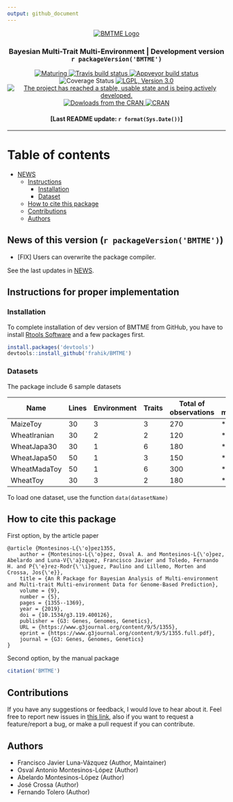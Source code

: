 ```yaml
---
output: github_document
---
```

<p align="center">
  <a href="https://github.com/frahik/BMTME">
    <img src="Logo.png" alt="BMTME Logo"/>
  </a>
  <h3 align="center">
    Bayesian Multi-Trait Multi-Environment | Development version `r packageVersion('BMTME')` 
  </h4>
   
  <p align="center">
  <a href="https://www.tidyverse.org/lifecycle/#maturing">
    <img src="https://img.shields.io/badge/lifecycle-maturing-blue.svg" alt="Maturing"> </a>
  <a href="https://travis-ci.org/frahik/BMTME">
    <img src="https://travis-ci.org/frahik/BMTME.svg?branch=master" alt="Travis build status"> </a> 
  <a href='https://coveralls.io/github/frahik/BMTME'>
    <a href="https://ci.appveyor.com/project/frahik/bmtme">
    <img src="https://ci.appveyor.com/api/projects/status/r2vog9sa30yutl5n?svg=true" alt="Appveyor build status"> </a>
    <img src='https://coveralls.io/repos/github/frahik/BMTME/badge.svg?branch=master' alt='Coverage Status'/> </a>
  <a href="https://www.gnu.org/licenses/lgpl-3.0">
    <img src="https://img.shields.io/badge/License-LGPL%20v3-blue.svg" alt="LGPL, Version 3.0"> </a>
  <a href="http://www.repostatus.org/#active">
    <img src="https://www.repostatus.org/badges/latest/active.svg" alt="The project has reached a stable, usable state and is being actively developed."> </a>
  <a href="">
    <img src="http://cranlogs.r-pkg.org/badges/BMTME" alt="Dowloads from the CRAN"> </a>
  <a href="https://cran.r-project.org/package=BMTME">
    <img src="http://www.r-pkg.org/badges/version-ago/BMTME" alt="CRAN"> </a>
  </p>

  <h4 align="center">
    [Last README update: `r format(Sys.Date())`]
  </h4>
  
</p>


----------


# Table of contents
  - [NEWS](#news)
  - [Instructions](#instructions)
    - [Installation](#install)
    - [Dataset](#data)
  - [How to cite this package](#cite)
  - [Contributions](#contributions)
  - [Authors](#authors)

<h2 id="news">
  News of this version (`r packageVersion('BMTME')`)
</h2>

 * [FIX] Users can overwrite the package compiler.

See the last updates in [NEWS](NEWS.md).

<h2 id="instructions">
  Instructions for proper implementation
</h2>


<h3 id="install">
  Installation
</h3>

To complete installation of dev version of BMTME from GitHub, you have to install [Rtools Software](https://cran.r-project.org/bin/windows/Rtools/) and a few packages first.

```r
install.packages('devtools')
devtools::install_github('frahik/BMTME')
```

<h3 id="data">
  Datasets
</h3>

The package include 6 sample datasets

|Name         |Lines|Environment|Traits|Total of observations| ME models | MTME models |
|-------------|-----|-----------|------|---------------------|-----------|-------------|
|MaizeToy     | 30  | 3         | 3    | 270                 | *         | *           |
|WheatIranian | 30  | 2         | 2    | 120                 | *         | *           |
|WheatJapa30  | 30  | 1         | 6    | 180                 | *         |             |
|WheatJapa50  | 50  | 1         | 3    | 150                 | *         |             |
|WheatMadaToy | 50  | 1         | 6    | 300                 | *         |             |
|WheatToy     | 30  | 3         | 2    | 180                 | *         | *           |

To load one dataset, use the function `data(datasetName)`
<h2 id="cite">
  How to cite this package
</h2>


First option, by the article paper

```
@article {Montesinos-L{\'o}pez1355,
	author = {Montesinos-L{\'o}pez, Osval A. and Montesinos-L{\'o}pez, Abelardo and Luna-V{\'a}zquez, Francisco Javier and Toledo, Fernando H. and P{\'e}rez-Rodr{\'\i}guez, Paulino and Lillemo, Morten and Crossa, Jos{\'e}},
	title = {An R Package for Bayesian Analysis of Multi-environment and Multi-trait Multi-environment Data for Genome-Based Prediction},
	volume = {9},
	number = {5},
	pages = {1355--1369},
	year = {2019},
	doi = {10.1534/g3.119.400126},
	publisher = {G3: Genes, Genomes, Genetics},
	URL = {https://www.g3journal.org/content/9/5/1355},
	eprint = {https://www.g3journal.org/content/9/5/1355.full.pdf},
	journal = {G3: Genes, Genomes, Genetics}
}
```

Second option, by the manual package

```r
citation('BMTME')
```

<h2 id="contributions">
  Contributions
</h2>

If you have any suggestions or feedback, I would love to hear about it. Feel free to report new issues in [this link](https://github.com/frahik/BMTME/issues/new), also if you want to request a feature/report a bug, or make a pull request if you can contribute.


<h2 id="authors">
  Authors
</h2>

  
 - Francisco Javier Luna-Vázquez (Author, Maintainer)
 - Osval Antonio Montesinos-López (Author)
 - Abelardo Montesinos-López (Author)
 - José Crossa (Author)
 - Fernando Tolero (Author)


